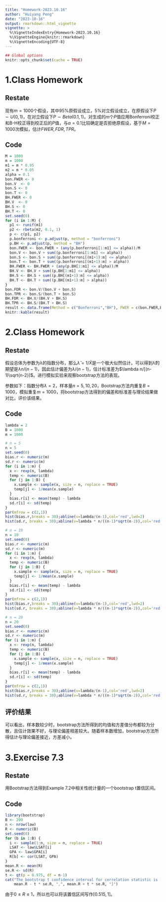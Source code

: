 ```yaml
---
title: "Homework-2023.10.16"
author: "Huiyang Peng"
date: "2023-10-16"
output: rmarkdown::html_vignette
vignette: >
  %\VignetteIndexEntry{Homework-2023.10.16}
  %\VignetteEngine{knitr::rmarkdown}
  %\VignetteEncoding{UTF-8}
---
```



```r
## Global options
knitr::opts_chunk$set(cache = TRUE)
```

# 1.Class Homework

## Restate

现有$m=1000$个假设，其中95%原假设成立，5%对立假设成立，在原假设下$P\sim U(0,1)$，在对立假设下$P\sim Beta(0.1,1)$。对生成的$m$个$P$值应用Bonferroni校正和B-H校正得到校正后的$P$值，与$\alpha=0.1$比较确定是否拒绝原假设，基于$M=1000$次模拟，估计$FWER,FDR,TPR$。

## Code

```r
M = 1000
m = 1000
m1 = m * 0.95
m2 = m * 0.05
alpha = 0.1
bon.FWER <- 0
bon.V  <- 0
bon.S <- 0
bon.T <- 0
BH.FWER <- 0
BH.V  <- 0
BH.S <- 0
BH.T <- 0
set.seed(0)
for (i in 1:M) {
  p1 <- runif(m1)
  p2 <- rbeta(m2, 0.1, 1)
  p <- c(p1, p2)
  p.bonferroni <- p.adjust(p, method = "bonferroni")
  p.BH <- p.adjust(p, method = "BH")
  bon.FWER <- bon.FWER + (any(p.bonferroni[1:m1] <= alpha))/M
  bon.V <- bon.V + sum((p.bonferroni[1:m1] <= alpha))
  bon.S <- bon.S + sum((p.bonferroni[(m1+1):m] <= alpha))
  bon.T <- bon.T + sum((p.bonferroni[(m1+1):m] > alpha))
  BH.FWER <- BH.FWER + (any(p.BH[1:m1] <= alpha))/M
  BH.V <- BH.V + sum((p.BH[1:m1] <= alpha))
  BH.S <- BH.S + sum((p.BH[(m1+1):m] <= alpha))
  BH.T <- BH.T + sum((p.BH[(m1+1):m] > alpha))
}
bon.FDR <- bon.V/(bon.V + bon.S) 
bon.TPR <- bon.S/(bon.T + bon.S)
BH.FDR <- BH.V/(BH.V + BH.S) 
BH.TPR <- BH.S/(BH.T + BH.S)
result <- data.frame(Method = c("Bonferroni","BH"), FWER = c(bon.FWER,BH.FWER), FDR = c(bon.FDR,BH.FDR), TPR = c(bon.TPR, BH.TPR))
knitr::kable(result)
```

# 2.Class Homework

## Restate

假设总体为参数为$\lambda$的指数分布，那么$\hat{\lambda}=1/\bar{X}$是一个极大似然估计。可以得到$\hat{\lambda}$的期望是$\lambda n/(n-1)$，因此估计偏差为$\lambda/(n-1)$，估计标准差为$\lambda n/[(n-1)\sqrt{n-2}]$。进行模拟实验来观察bootstrap方法的表现。

参数如下：指数分布$\lambda=2$，样本量$n=5,10,20$，Bootstrap方法内重复$B=1000$，模拟重复$m=1000$，将bootstrap方法得到的偏差和标准差与理论结果做对比，评价该结果。

## Code

```r
lambda = 2
B = 1000
m = 1000
```

```r
# n = 5
n = 5
set.seed(0)
bias.r <- numeric(m)
sd.r <- numeric(m)
for (i in 1:m) {
  x <- rexp(n, lambda)
  temp <- numeric(B)
  for (j in 1:B) {
    x.sample <- sample(x, size = n, replace = TRUE)
    temp[j] <- 1/mean(x.sample)
  }
  bias.r[i] <- mean(temp) - lambda
  sd.r[i] <- sd(temp)
}
par(mfrow = c(2,1))
hist(bias.r,breaks = 30);abline(v=lambda/(n-1),col='red',lwd=2)
hist(sd.r, breaks = 30);abline(v=lambda * n/((n-1)*sqrt(n-2)),col='red',lwd=2)
```

```r
# n = 10
n = 10
set.seed(0)
bias.r <- numeric(m)
sd.r <- numeric(m)
for (i in 1:m) {
  x <- rexp(n, lambda)
  temp <- numeric(B)
  for (j in 1:B) {
    x.sample <- sample(x, size = n, replace = TRUE)
    temp[j] <- 1/mean(x.sample)
  }
  bias.r[i] <- mean(temp) - lambda
  sd.r[i] <- sd(temp)
}
par(mfrow = c(2,1))
hist(bias.r,breaks = 30);abline(v=lambda/(n-1),col='red',lwd=2)
hist(sd.r, breaks = 30);abline(v=lambda * n/((n-1)*sqrt(n-2)),col='red',lwd=2)
```

```r
# n = 20
n = 20
set.seed(0)
bias.r <- numeric(m)
sd.r <- numeric(m)
for (i in 1:m) {
  x <- rexp(n, lambda)
  temp <- numeric(B)
  for (j in 1:B) {
    x.sample <- sample(x, size = n, replace = TRUE)
    temp[j] <- 1/mean(x.sample)
  }
  bias.r[i] <- mean(temp) - lambda
  sd.r[i] <- sd(temp)
}
par(mfrow = c(2,1))
hist(bias.r,breaks = 30);abline(v=lambda/(n-1),col='red',lwd=2)
hist(sd.r, breaks = 30);abline(v=lambda * n/((n-1)*sqrt(n-2)),col='red',lwd=2)
```

## 评价结果

可以看出，样本数较少时，bootstrap方法所得到的均值和方差值分布都较为分散，且估计效果不好，与理论偏差相差较大。随着样本数增加，bootstrap方法所得估计与理论偏差接近，方差减小。

# 3.Exercise 7.3

## Restate

用Bootstrap方法得到Example 7.2中相关性统计量的一个bootstrap t置信区间。

## Code

```r
library(bootstrap)
B <- 200
n <- nrow(law)
R <- numeric(B)
set.seed(0)
for (b in 1:B) {
  i <- sample(1:n, size = n, replace = TRUE)
  LSAT <- law$LSAT[i]
  GPA <- law$GPA[i]
  R[b] <- cor(LSAT, GPA)
}
mean.R <- mean(R)
se.R <- sd(R)
t <- qt(p = 0.975, df = n-1)
cat("The bootstrap t confidence interval for correlation statistic is [", 
    mean.R - t * se.R, ",", mean.R + t * se.R, "]")
```

由于$0\le R\le 1$，所以也可以将该置信区间写作$[0.515 , 1]$。

